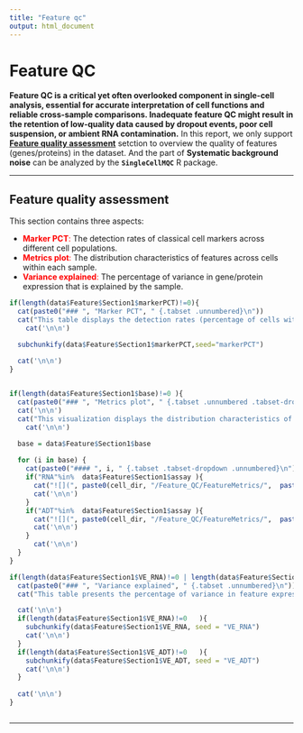 ```yaml
---
title: "Feature qc"
output: html_document
---
```

# Feature QC 

**Feature QC is a critical yet often overlooked component in single-cell analysis, essential for accurate interpretation of cell functions and reliable cross-sample comparisons. Inadequate feature QC might result in the retention of low-quality data caused by dropout events, poor cell suspension, or ambient RNA contamination.**
In this report, we only support [**Feature quality assessment**](#md2-sec1) setction to overview the quality of features (genes/proteins) in the dataset. And the part of **Systematic background noise** can be analyzed by the **`SingleCellMQC`** R package.

<hr>

## Feature quality assessment {.tabset #md2-sec1}

This section contains three aspects:

- [**Marker PCT**:]{style="color:red"} The detection rates of classical cell markers across different cell populations.
- [**Metrics plot**:]{style="color:red"} The distribution characteristics of features across cells within each sample.
- [**Variance explained**:]{style="color:red"} The percentage of variance in gene/protein expression that is explained by the sample.

```r

if(length(data$Feature$Section1$markerPCT)!=0){
  cat(paste0("### ", "Marker PCT", " {.tabset .unnumbered}\n"))
  cat("This table displays the detection rates (percentage of cells with expression >0) of classical cell markers across different cell populations, serving as a quality control metric for both gene detection and sample quality assessment. By examining the detection percentage of markers in their expected cell types, we can evaluate potential dropout rates and overall data quality. This quality control approach is particularly valuable for single-cell RNA sequencing data. \n")
    cat('\n\n')

  subchunkify(data$Feature$Section1$markerPCT,seed="markerPCT")

  cat('\n\n')
}
  

```



```r

if(length(data$Feature$Section1$base)!=0 ){
  cat(paste0("### ", "Metrics plot", " {.tabset .unnumbered .tabset-dropdown}\n"))
  cat('\n\n')
  cat("This visualization displays the distribution characteristics of features across cells within each sample, focusing on key metrics such as detection rate (pct), mean expression, and variance, while also highlighting the top 10 features for each metric. \n")
    cat('\n\n')

  base = data$Feature$Section1$base
  
  for (i in base) {
    cat(paste0("#### ", i, " {.tabset .tabset-dropdown .unnumbered}\n"))
    if("RNA"%in%  data$Feature$Section1$assay ){
      cat("![](", paste0(cell_dir, "/Feature_QC/FeatureMetrics/",  paste0(i,"_RNA.png")), ")")
      cat('\n\n')
    }
    if("ADT"%in%  data$Feature$Section1$assay ){
      cat("![](", paste0(cell_dir, "/Feature_QC/FeatureMetrics/",  paste0(i,"_ADT.png")), ")")
      cat('\n\n')
    }
      cat('\n\n')
  }
}

if(length(data$Feature$Section1$VE_RNA)!=0 | length(data$Feature$Section1$VE_ADT)!=0  ){
  cat(paste0("### ", "Variance explained", " {.tabset .unnumbered}\n"))
  cat("This table presents the percentage of variance in feature expression that can be attributed to the sample, aiming to identify the potential genes or proteins that are most significantly influenced by the samples. Only the top 20 genes or proteins are shown in the table. For each feature, the proportion of variance explained by batch-associated variables is quantified using the ANOVA-derived R². \n\n")

  cat('\n\n')
  if(length(data$Feature$Section1$VE_RNA)!=0   ){
    subchunkify(data$Feature$Section1$VE_RNA, seed = "VE_RNA")
    cat('\n\n')
  }
  if(length(data$Feature$Section1$VE_ADT)!=0   ){
    subchunkify(data$Feature$Section1$VE_ADT, seed = "VE_ADT")
    cat('\n\n')
  }
  
  cat('\n\n')
}  



```

<hr>



<br>



